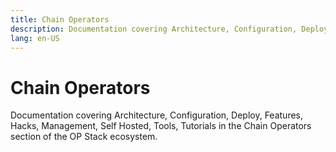 ```yaml
---
title: Chain Operators
description: Documentation covering Architecture, Configuration, Deploy, Features, Hacks, Management, Self Hosted, Tools, Tutorials in the Chain Operators section of the OP Stack ecosystem.
lang: en-US
---
```



# Chain Operators

Documentation covering Architecture, Configuration, Deploy, Features, Hacks, Management, Self Hosted, Tools, Tutorials in the Chain Operators section of the OP Stack ecosystem.

<Cards>
  <Card title="Chain architecture" href="/builders/chain-operators/architecture" />

  <Card title="Configuration" href="/builders/chain-operators/configuration" />

  <Card title="Deploy" href="/builders/chain-operators/deploy" />

  <Card title="Features" href="/builders/chain-operators/features" />

  <Card title="Management" href="/builders/chain-operators/management" />

  <Card title="How to start a self-hosted chain" href="/builders/chain-operators/self-hosted" />

  <Card title="Tools" href="/builders/chain-operators/tools" />

  <Card title="Tutorials" href="/builders/chain-operators/tutorials" />
</Cards>
